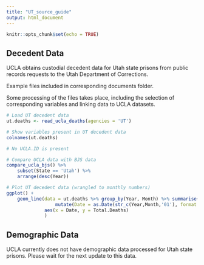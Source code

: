 ```yaml
---
title: "UT_source_guide"
output: html_document
---
```


```r
knitr::opts_chunk$set(echo = TRUE)
```

## Decedent Data

UCLA obtains custodial decedent data for Utah state prisons from public records requests to the Utah Department of Corrections.

Example files included in corresponding documents folder.

Some processing of the files takes place, including the selection of corresponding variables and linking data to UCLA datasets. 

```r
# Load UT decedent data
ut.deaths <- read_ucla_deaths(agencies = 'UT')

# Show variables present in UT decedent data
colnames(ut.deaths)

# No UCLA.ID is present 

# Compare UCLA data with BJS data
compare_ucla_bjs() %>%
    subset(State == 'Utah') %>%
    arrange(desc(Year))

# Plot UT decedent data (wrangled to monthly numbers)
ggplot() +
    geom_line(data = ut.deaths %>% group_by(Year, Month) %>% summarise(Total.Deaths = n()) %>% 
                  mutate(Date = as.Date(str_c(Year,Month,'01'), format = '%Y%B%d')),
              aes(x = Date, y = Total.Deaths)
              )

```


## Demographic Data

UCLA currently does not have demographic data processed for Utah state prisons. Please wait for the next update to this data. 
